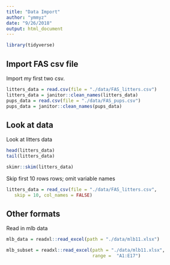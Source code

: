 ```yaml
---
title: "Data Import"
author: "ymmyz"
date: "9/26/2018"
output: html_document
---
```


```r
library(tidyverse)
```

## Import FAS csv file

Import my first two csv.

```r
litters_data = read.csv(file = "./data/FAS_litters.csv")
litters_data = janitor::clean_names(litters_data)
pups_data = read.csv(file = "./data/FAS_pups.csv")
pups_data = janitor::clean_names(pups_data)
```

## Look at data

Look at litters data

```r
head(litters_data)
tail(litters_data)

skimr::skim(litters_data)
```

Skip first 10 rows rows; omit variable names

```r
litters_data = read_csv(file = "./data/FAS_litters.csv",
   skip = 10, col_names = FALSE)
```

## Other formats

Read in mlb data

```r
mlb_data = readxl::read_excel(path = "./data/mlb11.xlsx")

mlb_subset = readxl::read_excel(path = "./data/mlb11.xlsx",
                                range =  "A1:E17")
```

